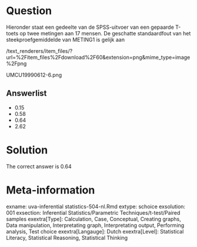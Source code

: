Question
========

Hieronder staat een gedeelte van de SPSS-uitvoer van een gepaarde T-toets op twee metingen aan 17 mensen. De geschatte standaardfout van het steekproefgemiddelde van METING1 is gelijk aan 

 /text_renderers/item_files/?url=%2Fitem_files%2Fdownload%2F60&extension=png&mime_type=image%2Fpng 

 UMCU19990612-6.png 

Answerlist
----------
* 0.15
* 0.58
* 0.64
* 2.62

Solution
========

The correct answer is  0.64 

Meta-information
================
exname: uva-inferential statistics-504-nl.Rmd 
extype: schoice 
exsolution: 001 
exsection: Inferential Statistics/Parametric Techniques/t-test/Paired samples
exextra[Type]: Calculation, Case, Conceptual, Creating graphs, Data manipulation, Interpretating graph, Interpretating output, Performing analysis, Test choice 
exextra[Langauge]: Dutch 
exextra[Level]: Statistical Literacy, Statistical Reasoning, Statistical Thinking 
